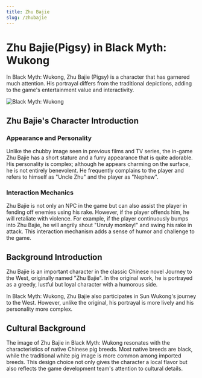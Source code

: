 ```yaml
---
title: Zhu Bajie
slug: /zhubajie
---
```


# Zhu Bajie(Pigsy) in Black Myth: Wukong

In Black Myth: Wukong, Zhu Bajie (Pigsy) is a character that has garnered much attention. His portrayal differs from the traditional depictions, adding to the game's entertainment value and interactivity.

<img src="https://image.informedainews.com/freecompress-bajie.png" alt="Black Myth: Wukong"/>

## Zhu Bajie's Character Introduction

### Appearance and Personality

Unlike the chubby image seen in previous films and TV series, the in-game Zhu Bajie has a short stature and a furry appearance that is quite adorable. His personality is complex; although he appears charming on the surface, he is not entirely benevolent. He frequently complains to the player and refers to himself as "Uncle Zhu" and the player as "Nephew".

### Interaction Mechanics

Zhu Bajie is not only an NPC in the game but can also assist the player in fending off enemies using his rake. However, if the player offends him, he will retaliate with violence. For example, if the player continuously bumps into Zhu Bajie, he will angrily shout "Unruly monkey!" and swing his rake in attack. This interaction mechanism adds a sense of humor and challenge to the game.

## Background Introduction

Zhu Bajie is an important character in the classic Chinese novel Journey to the West, originally named "Zhu Bajie". In the original work, he is portrayed as a greedy, lustful but loyal character with a humorous side.

In Black Myth: Wukong, Zhu Bajie also participates in Sun Wukong's journey to the West. However, unlike the original, his portrayal is more lively and his personality more complex.

## Cultural Background

The image of Zhu Bajie in Black Myth: Wukong resonates with the characteristics of native Chinese pig breeds. Most native breeds are black, while the traditional white pig image is more common among imported breeds. This design choice not only gives the character a local flavor but also reflects the game development team's attention to cultural details.